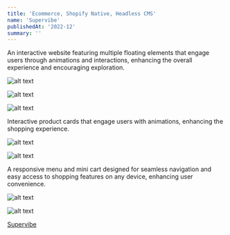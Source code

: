 ```yaml
---
title: 'Ecommerce, Shopify Native, Headless CMS'
name: 'Supervibe'
publishedAt: '2022-12'
summary: ''
---
```


An interactive website featuring multiple floating elements that engage users through animations and interactions, enhancing the overall experience and encouraging exploration.

![alt text](/images/supervibe/Supervibe-1.jpeg)

![alt text](/images/supervibe/Supervibe-7.jpeg)

![alt text](/images/supervibe/Supervibe-4.jpeg)

Interactive product cards that engage users with animations, enhancing the shopping experience.

![alt text](/images/supervibe/Supervibe-5.jpeg)

![alt text](/images/supervibe/Supervibe-6.jpeg)

A responsive menu and mini cart designed for seamless navigation and easy access to shopping features on any device, enhancing user convenience.

![alt text](/images/supervibe/Supervibe-2.jpeg)

![alt text](/images/supervibe/Supervibe-3.jpeg)

[Supervibe](https://supervibe.co/)